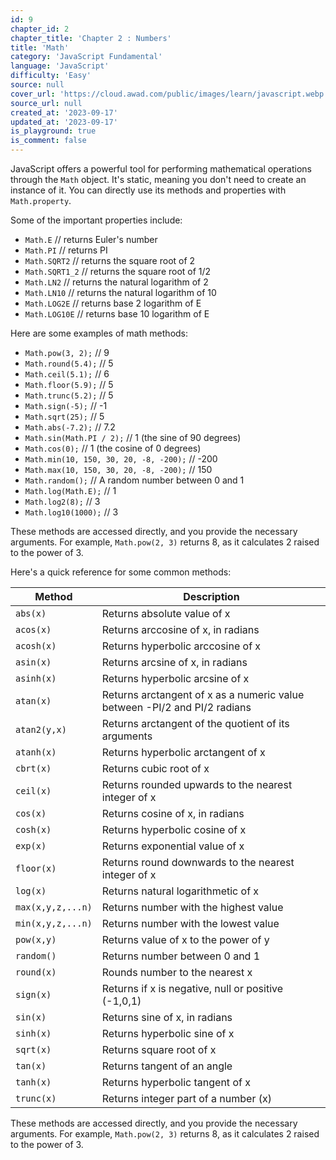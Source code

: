 ```yaml
---
id: 9
chapter_id: 2
chapter_title: 'Chapter 2 : Numbers'
title: 'Math'
category: 'JavaScript Fundamental'
language: 'JavaScript'
difficulty: 'Easy'
source: null
cover_url: 'https://cloud.awad.com/public/images/learn/javascript.webp'
source_url: null
created_at: '2023-09-17'
updated_at: '2023-09-17'
is_playground: true
is_comment: false
---
```


JavaScript offers a powerful tool for performing mathematical operations through the `Math` object. It's static, meaning you don't need to create an instance of it. You can directly use its methods and properties with `Math.property`.

Some of the important properties include:

- `Math.E` // returns Euler's number
- `Math.PI` // returns PI
- `Math.SQRT2` // returns the square root of 2
- `Math.SQRT1_2` // returns the square root of 1/2
- `Math.LN2` // returns the natural logarithm of 2
- `Math.LN10` // returns the natural logarithm of 10
- `Math.LOG2E` // returns base 2 logarithm of E
- `Math.LOG10E` // returns base 10 logarithm of E

Here are some examples of math methods:

- `Math.pow(3, 2);` // 9
- `Math.round(5.4);` // 5
- `Math.ceil(5.1);` // 6
- `Math.floor(5.9);` // 5
- `Math.trunc(5.2);` // 5
- `Math.sign(-5);` // -1
- `Math.sqrt(25);` // 5
- `Math.abs(-7.2);` // 7.2
- `Math.sin(Math.PI / 2);` // 1 (the sine of 90 degrees)
- `Math.cos(0);` // 1 (the cosine of 0 degrees)
- `Math.min(10, 150, 30, 20, -8, -200);` // -200
- `Math.max(10, 150, 30, 20, -8, -200);` // 150
- `Math.random();` // A random number between 0 and 1
- `Math.log(Math.E);` // 1
- `Math.log2(8);` // 3
- `Math.log10(1000);` // 3

These methods are accessed directly, and you provide the necessary arguments. For example, `Math.pow(2, 3)` returns 8, as it calculates 2 raised to the power of 3.

Here's a quick reference for some common methods:

| Method            | Description                                                               |
| ----------------- | ------------------------------------------------------------------------- |
| `abs(x)`          | Returns absolute value of x                                               |
| `acos(x)`         | Returns arccosine of x, in radians                                        |
| `acosh(x)`        | Returns hyperbolic arccosine of x                                         |
| `asin(x) `        | Returns arcsine of x, in radians                                          |
| `asinh(x)`        | Returns hyperbolic arcsine of x                                           |
| `atan(x)`         | Returns arctangent of x as a numeric value between -PI/2 and PI/2 radians |
| `atan2(y,x)`      | Returns arctangent of the quotient of its arguments                       |
| `atanh(x)`        | Returns hyperbolic arctangent of x                                        |
| `cbrt(x)`         | Returns cubic root of x                                                   |
| `ceil(x)`         | Returns rounded upwards to the nearest integer of x                       |
| `cos(x)`          | Returns cosine of x, in radians                                           |
| `cosh(x)`         | Returns hyperbolic cosine of x                                            |
| `exp(x)`          | Returns exponential value of x                                            |
| `floor(x)`        | Returns round downwards to the nearest integer of x                       |
| `log(x)`          | Returns natural logarithmetic of x                                        |
| `max(x,y,z,...n)` | Returns number with the highest value                                     |
| `min(x,y,z,...n)` | Returns number with the lowest value                                      |
| `pow(x,y)`        | Returns value of x to the power of y                                      |
| `random()`        | Returns number between 0 and 1                                            |
| `round(x)`        | Rounds number to the nearest x                                            |
| `sign(x)`         | Returns if x is negative, null or positive (-1,0,1)                       |
| `sin(x)`          | Returns sine of x, in radians                                             |
| `sinh(x)`         | Returns hyperbolic sine of x                                              |
| `sqrt(x)`         | Returns square root of x                                                  |
| `tan(x)`          | Returns tangent of an angle                                               |
| `tanh(x)`         | Returns hyperbolic tangent of x                                           |
| `trunc(x)`        | Returns integer part of a number (x)                                      |

These methods are accessed directly, and you provide the necessary arguments. For example, `Math.pow(2, 3)` returns 8, as it calculates 2 raised to the power of 3.
